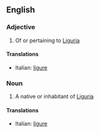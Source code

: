 ==English==

===Adjective===
{{en-adj}}

# Of or pertaining to [[Liguria]]

====Translations====
{{top}}
* Italian: [[ligure]]
{{mid}}

{{bottom}}

===Noun===
{{en-noun}}

# A native or inhabitant of [[Liguria]]

====Translations====
{{top}}
* Italian: [[ligure]] {{m|f}}
{{mid}}

{{bottom}}